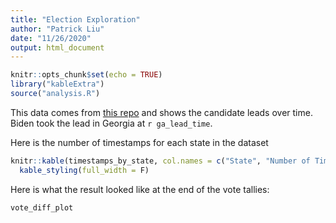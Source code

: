 ```yaml
---
title: "Election Exploration"
author: "Patrick Liu"
date: "11/26/2020"
output: html_document
---
```


```r
knitr::opts_chunk$set(echo = TRUE)
library("kableExtra")
source("analysis.R")
```

This data comes from [this repo](https://github.com/alex/nyt-2020-election-scraper) and shows the candidate leads over time. Biden took the lead in Georgia at `r ga_lead_time`.

Here is the number of timestamps for each state in the dataset

```r
knitr::kable(timestamps_by_state, col.names = c("State", "Number of Timestamps"), "html") %>% 
  kable_styling(full_width = F)
```

Here is what the result looked like at the end of the vote tallies:

```r
vote_diff_plot
```


